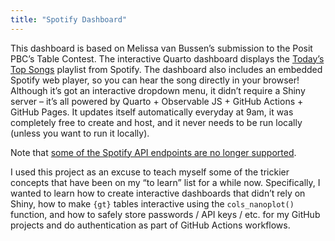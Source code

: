 ```yaml
---
title: "Spotify Dashboard"
---
```


This dashboard is based on Melissa van Bussen's submission to the Posit PBC's Table Contest. The interactive Quarto dashboard displays the [Today's Top Songs](https://open.spotify.com/playlist/5iwkYfnHAGMEFLiHFFGnP4) playlist from Spotify. The dashboard also includes an embedded Spotify web player, so you can hear the song directly in your browser! Although it's got an interactive dropdown menu, it didn't require a Shiny server -- it's all powered by Quarto + Observable JS + GitHub Actions + GitHub Pages. It updates itself automatically everyday at 9am, it was completely free to create and host, and it never needs to be run locally (unless you want to run it locally). 

Note that [some of the Spotify API endpoints are no longer supported](https://developer.spotify.com/blog/2024-11-27-changes-to-the-web-api).

I used this project as an excuse to teach myself some of the trickier concepts that have been on my "to learn" list for a while now. Specifically, I wanted to learn how to create interactive dashboards that didn't rely on Shiny, how to make `{gt}` tables interactive using the `cols_nanoplot()` function, and how to safely store passwords / API keys / etc. for my GitHub projects and do authentication as part of GitHub Actions workflows. 